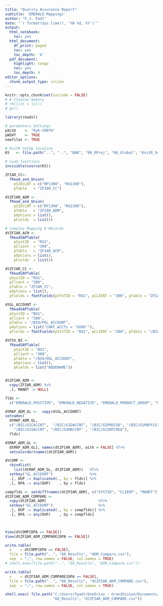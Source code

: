 ```yaml
---
title: "Quality Assurance Report"
subtitle: 'EMERALD Mapping)'
author: "F.J. Padt"
date: "`r format(Sys.time(), '%B %d, %Y')`"
output:
  html_notebook:
    toc: yes
  html_document:
    df_print: paged
    toc: yes
    toc_depth: '4'
  pdf_document:
    highlight: tango
    toc: yes
    toc_depth: 4
editor_options:
  chunk_output_type: inline
---
```


```r
knitr::opts_chunk$set(include = FALSE)
# # Cleanse memory
# rm(list = ls())
# gc()

library(readxl)

# parameters Settings
pXLSX    <- "RyK-CR070" 
pWSHT    <- TRUE
newfiles <- TRUE

# KnitR SetUp location
KS   <- file.path("..", "..", "QAR", "00_RProj", "00_Global", "KnitR_SetUp.R")

# Load functions
invisible(source(KS))
```

```r

ZFIAR_CC<- 
  fRead_and_Union(
    pSIDCLNT = c("RP1300", "RU1300"), 
    pTable   = "ZFIAR_CC")

dtZFIAR_ADM <- 
  fRead_and_Union(
    pSIDCLNT = c("RP1300", "RU1300"), 
    pTable   = "ZFIAR_ADM", 
    pOptions = list(), 
    pFields  = list())

# Complex Mapping 0 Records
dtZFIAR_ACM <- 
  fReadSAPTable(
    pSystID  = "RU1", 
    pClient  = "300",
    pTable   = "ZFIAR_ACM",
    pOptions = list(),
    pFields  = list())

dtZFIAR_CC <- 
  fReadSAPTable(
  pSystID = "RU1", 
  pClient = "300",
  pTable = "ZFIAR_CC",
  pOptions = list(),
  pFields = fGetFields(pSYSTID = "RU1", pCLIENT = "300", pTable = "ZFIAR_CC"))

dtGL_ACCOUNT <- 
  fReadSAPTable(
  pSystID = "BU1", 
  pClient = "300",
  pTable = "/BI0/PGL_ACCOUNT",
  pOptions = list("CHRT_ACCTs = 'GV00'"),
  pFields = fGetFields(pSYSTID = "BU1", pCLIENT = "300", pTable = "/BI0/PGL_ACCOUNT"))

dtFSV_BI <- 
  fReadSAPTable(
    pSystID = "BU1", 
    pClient = "300",
    pTable = "/BI0/HGL_ACCOUNT",
    pOptions = list(),
    pFields = list("NODENAME"))



```

```r
dtZFIAR_ADM <- 
  copy(ZFIAR_ADM) %>%
  .[, MANDT := NULL]

flds <- 
  c("EMERALD_POSITIVE", "EMERALD_NEGATIVE", "EMERALD_PRODUCT_GROUP", "MAPPING_FLAG" ,  "EMERALD_S_ACCOUNT", "EMERALD_MA_ACCOUNT", "INTERCOMPANY_PARTNER_REQ" )

dtMAP_ADM_GL <-  copy(dtGL_ACCOUNT)
setnames(
  dtMAP_ADM_GL,
  c("/BIC/G1CACCNT",  "/BIC/G1DACCNT", "/BIC/G1PRDCOD", "/BIC/G1MAPFLG", 
    "/BIC/G1SACCNT", "/BIC/G1MACCNT" , "/BIC/G1INTCREQ"),   
  flds)

dtMAP_ADM_GL <- 
  dtMAP_ADM_GL[, names(dtZFIAR_ADM), with = FALSE] %T>%
  setcolorder(names(dtZFIAR_ADM)) 

dtCOMP <- 
  rbindlist(
    list(dtMAP_ADM_GL, dtZFIAR_ADM))   %T>%
  setkey("GL_ACCOUNT")                 %>%
  .[, DUP := duplicated(., by = flds)] %>%
  .[, DPA := any(DUP)    , by = flds]

compflds <- setdiff(names(dtZFIAR_ADM), c("SYSTID", "CLIENT", "MANDT"))
dtZFIAR_ADM_COMPARE <- 
  copy(dtZFIAR_ADM)                        %T>%
  setkey("GL_ACCOUNT")                     %>%
  .[, DUP := duplicated(., by = compflds)] %>%
  .[, DPA := any(DUP)    , by = compflds] 

  
```


```r
View(dtCOMP[DPA == FALSE])
View(dtZFIAR_ADM_COMPARE[DPA == FALSE])

write.table(
  x    = dtCOMP[DPA == FALSE], 
  file = file.path("..", "60_Results", "ADM_Compare.csv"),
  sep  = ";", row.names = FALSE, col.names = TRUE)
# shell.exec(file.path("..", "60_Results", "ADM_Compare.csv"))

write.table(
  x    = dtZFIAR_ADM_COMPARE[DPA == FALSE], 
  file = file.path("..", "60_Results", "dtZFIAR_ADM_COMPARE.csv"),
  sep  = ";", row.names = FALSE, col.names = TRUE)

shell.exec( file.path("C:/Users/fpadt/OneDrive - GrandVision/Documents/RW/GV_ryk", 
                      "60_Results", "dtZFIAR_ADM_COMPARE.csv"))

```